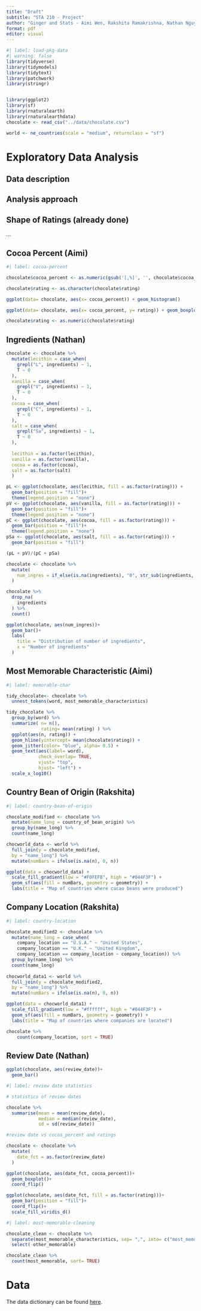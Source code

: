 ```yaml
---
title: "Draft"
subtitle: "STA 210 - Project"
author: "Ginger and Stats - Aimi Wen, Rakshita Ramakrishna, Nathan Nguyen"
format: pdf
editor: visual
---
```


```r
#| label: load-pkg-data
#| warning: false
library(tidyverse)
library(tidymodels)
library(tidytext)
library(patchwork)
library(stringr)


library(ggplot2)
library(sf)
library(rnaturalearth)
library(rnaturalearthdata)
chocolate <- read_csv("../data/chocolate.csv")

world <- ne_countries(scale = "medium", returnclass = "sf")

```

# Exploratory Data Analysis

## Data description

## Analysis approach

## Shape of Ratings (already done)

...

## Cocoa Percent (Aimi)

```r
#| label: cocoa-percent

chocolate$cocoa_percent <- as.numeric(gsub('[,%]', '', chocolate$cocoa_percent))

chocolate$rating <- as.character(chocolate$rating) 

ggplot(data= chocolate, aes(x= cocoa_percent)) + geom_histogram() 

ggplot(data= chocolate, aes(x= cocoa_percent, y= rating)) + geom_boxplot()

chocolate$rating <- as.numeric(chocolate$rating) 
```

## Ingredients (Nathan)

```r
chocolate <- chocolate %>%
  mutate(lecithin = case_when(
    grepl("L", ingredients) ~ 1,
    T ~ 0
  ),
  vanilla = case_when(
    grepl("V", ingredients) ~ 1,
    T ~ 0
  ),
  cocoa = case_when(
    grepl("C", ingredients) ~ 1,
    T ~ 0
  ),
  salt = case_when(
    grepl("Sa", ingredients) ~ 1,
    T ~ 0
  ),
  
  lecithin = as.factor(lecithin),
  vanilla = as.factor(vanilla),
  cocoa = as.factor(cocoa),
  salt = as.factor(salt)
  )
```

```r
pL <- ggplot(chocolate, aes(lecithin, fill = as.factor(rating))) +
  geom_bar(position = "fill")+
  theme(legend.position = "none")
pV <- ggplot(chocolate, aes(vanilla, fill = as.factor(rating))) +
  geom_bar(position = "fill")+
  theme(legend.position = "none")
pC <- ggplot(chocolate, aes(cocoa, fill = as.factor(rating))) +
  geom_bar(position = "fill")+
  theme(legend.position = "none")
pSa <- ggplot(chocolate, aes(salt, fill = as.factor(rating))) +
  geom_bar(position = "fill")

(pL + pV)/(pC + pSa)

```

```r
chocolate <- chocolate %>%
  mutate(
    num_ingres = if_else(is.na(ingredients), "0", str_sub(ingredients, 1, 1))
  )
```

```r
chocolate %>%
  drop_na(
    ingredients
  ) %>%
  count()
```

```r
ggplot(chocolate, aes(num_ingres))+
  geom_bar()+
  labs(
    title = "Distribution of number of ingredients",
    x = "Number of ingredients"
  )
```

## Most Memorable Characteristic (Aimi)

```r
#| label: memorable-char

tidy_chocolate<- chocolate %>% 
  unnest_tokens(word, most_memorable_characteristics)

tidy_chocolate %>% 
  group_by(word) %>% 
  summarize( n= n(), 
             rating= mean(rating) ) %>%
  ggplot(aes(n, rating)) + 
  geom_hline(yintercept= mean(chocolate$rating)) + 
  geom_jitter(color= "blue", alpha= 0.5) + 
  geom_text(aes(label= word),
            check_overlap= TRUE, 
            vjust= "top", 
            hjust= "left") +
  scale_x_log10() 
```

## Country Bean of Origin (Rakshita)

```r
#| label: country-bean-of-origin

chocolate_modified <- chocolate %>%
  mutate(name_long = country_of_bean_origin) %>%
  group_by(name_long) %>%
  count(name_long)

chocworld_data <- world %>%
  full_join(y = chocolate_modified,
  by = "name_long") %>%
  mutate(numBars = ifelse(is.na(n), 0, n))

ggplot(data = chocworld_data) +
  scale_fill_gradient(low = "#F0FEFB", high = "#044F3F") +
  geom_sf(aes(fill = numBars, geometry = geometry)) +
  labs(title = "Map of countries where cacao beans were produced")
```

## Company Location (Rakshita)

```r
#| label: country-location

chocolate_modified2 <- chocolate %>%
  mutate(name_long = case_when(
    company_location == "U.S.A." ~ "United States",
    company_location == "U.K." ~ "United Kingdom",
    company_location == company_location ~ company_location)) %>%
  group_by(name_long) %>%
  count(name_long)
         
chocworld_data1 <- world %>%
  full_join(y = chocolate_modified2,
  by = "name_long") %>%
  mutate(numBars = ifelse(is.na(n), 0, n))

ggplot(data = chocworld_data1) +
  scale_fill_gradient(low = "#ffffff", high = "#044F3F") +
  geom_sf(aes(fill = numBars, geometry = geometry)) +
  labs(title = "Map of countries where companies are located")

chocolate %>%
    count(company_location, sort = TRUE)


```

## Review Date (Nathan)

```r
ggplot(chocolate, aes(review_date))+
  geom_bar()
```

```r
#| label: review date statistics

# statistics of review dates

chocolate %>%
  summarise(mean = mean(review_date),
            median = median(review_date),
            sd = sd(review_date))
```

```r
#review date vs cocoa_percent and ratings

chocolate <- chocolate %>%
  mutate(
    date_fct = as.factor(review_date)
  )

ggplot(chocolate, aes(date_fct, cocoa_percent))+
  geom_boxplot()+
  coord_flip()

ggplot(chocolate, aes(date_fct, fill = as.factor(rating)))+
  geom_bar(position = "fill")+
  coord_flip()+
  scale_fill_viridis_d()
```

```r
#| label: most-memorable-cleaning

chocolate_clean <- chocolate %>%
  separate(most_memorable_characteristics, sep= ",", into= c("most_memorable", "other_memorable"), extra= "merge") %>%
  select(-other_memorable) 


```

```r
chocolate_clean %>%
  count(most_memorable, sort= TRUE)
```

# Data

The data dictionary can be found [here](ADD%20LINK!!!).
